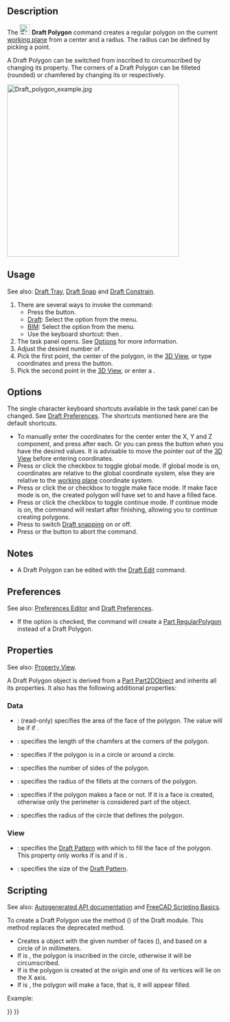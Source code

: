 <languages/>
<translate>

<!--T:18-->
{{Docnav
|[[Draft_Rectangle|Rectangle]]
|[[Draft_BSpline|BSpline]]
|[[Draft_Workbench|Draft]]
|IconL=Draft_Rectangle.svg
|IconR=Draft_BSpline.svg
|IconC=Workbench_Draft.svg
}}

<!--T:1-->
{{GuiCommand
|Name=Draft Polygon
|MenuLocation=Drafting → Polygon<br>2D Drafting → Polygon
|Workbenches=[[Draft_Workbench|Draft]], [[BIM_Workbench|BIM]]
|Shortcut={{KEY|P}} {{KEY|G}}
|Version=0.7
}}

==Description== <!--T:21--> 

<!--T:2-->
The [[Image:Draft_Polygon.svg|24px]] '''Draft Polygon''' command creates a regular polygon on the current [[Draft_SelectPlane|working plane]] from a center and a radius. The radius can be defined by picking a point.

<!--T:12-->
A Draft Polygon can be switched from inscribed to circumscribed by changing its {{PropertyData|Draw Mode}} property. The corners of a Draft Polygon can be filleted (rounded) or chamfered by changing its {{PropertyData|Fillet Radius}} or {{PropertyData|Chamfer Size}} respectively.

</translate>
[[Image:Draft_polygon_example.jpg|400px]]
<translate>
<!--T:3-->
{{Caption|Regular polygon defined by two points, center and radius}}

==Usage== <!--T:22--> 

<!--T:23-->
See also: [[Draft_Tray|Draft Tray]], [[Draft_Snap|Draft Snap]] and [[Draft_Constrain|Draft Constrain]].

<!--T:4-->
# There are several ways to invoke the command:
#* Press the {{Button|[[Image:Draft_Polygon.svg|16px]] [[Draft_Polygon|Polygon]]}} button.
#* [[Draft_Workbench|Draft]]: Select the {{MenuCommand|Drafting → [[Image:Draft_Polygon.svg|16px]] Polygon}} option from the menu.
#* [[BIM_Workbench|BIM]]: Select the {{MenuCommand|2D Drafting → [[Image:Draft_Polygon.svg|16px]] Polygon}} option from the menu.
#* Use the keyboard shortcut: {{KEY|P}} then {{KEY|G}}.
# The {{MenuCommand|Polygon}} task panel opens. See [[#Options|Options]] for more information.
# Adjust the desired number of {{MenuCommand|Sides}}.
# Pick the first point, the center of the polygon, in the [[3D_View|3D View]], or type coordinates and press the {{Button|[[Image:Draft_AddPoint.svg|16px]] Enter Point}} button.
# Pick the second point in the [[3D_View|3D View]], or enter a {{MenuCommand|Radius}}.

==Options== <!--T:24-->

<!--T:25-->
The single character keyboard shortcuts available in the task panel can be changed. See [[Draft_Preferences|Draft Preferences]]. The shortcuts mentioned here are the default shortcuts.

<!--T:5-->
* To manually enter the coordinates for the center enter the X, Y and Z component, and press {{KEY|Enter}} after each. Or you can press the {{Button|[[Image:Draft_AddPoint.svg|16px]] Enter Point}} button when you have the desired values. It is advisable to move the pointer out of the [[3D_View|3D View]] before entering coordinates.
* Press {{KEY|G}} or click the {{MenuCommand|Global}} checkbox to toggle global mode. If global mode is on, coordinates are relative to the global coordinate system, else they are relative to the [[Draft_SelectPlane|working plane]] coordinate system.
* Press {{KEY|F}} or click the {{MenuCommand|Filled}}{{VersionNoteMinus|1.0}} or {{MenuCommand|Make face}}{{VersionNote|1.1}} checkbox to toggle make face mode. If make face mode is on, the created polygon will have {{PropertyData|Make Face}} set to {{TRUE}} and have a filled face.
* Press {{KEY|N}} or click the {{MenuCommand|Continue}} checkbox to toggle continue mode. If continue mode is on, the command will restart after finishing, allowing you to continue creating polygons.
* Press {{KEY|S}} to switch [[Draft_Snap|Draft snapping]] on or off.
* Press {{KEY|Esc}} or the {{Button|Close}} button to abort the command.

==Notes== <!--T:26-->

<!--T:11-->
* A Draft Polygon can be edited with the [[Draft_Edit|Draft Edit]] command.

==Preferences== <!--T:34-->

<!--T:35-->
See also: [[Preferences_Editor|Preferences Editor]] and [[Draft_Preferences|Draft Preferences]].

<!--T:36-->
* If the {{MenuCommand|Edit → Preferences → Draft → General → Create Part primitives if possible}} option is checked, the command will create a [[Part_RegularPolygon|Part RegularPolygon]] instead of a Draft Polygon.

==Properties== <!--T:6-->

<!--T:27-->
See also: [[Property_View|Property View]].

<!--T:28-->
A Draft Polygon object is derived from a [[Part_Part2DObject|Part Part2DObject]] and inherits all its properties. It also has the following additional properties:

===Data=== <!--T:29-->

<!--T:30-->
{{TitleProperty|Draft}}

<!--T:14-->
* {{PropertyData|Area|Area}}: (read-only) specifies the area of the face of the polygon. The value will be {{value|0.0}} if {{PropertyData|Make Face}} if {{FALSE}}.
* {{PropertyData|Chamfer Size|Length}}: specifies the length of the chamfers at the corners of the polygon.
* {{PropertyData|Draw Mode|Enumeration}}: specifies if the polygon is {{value|inscribed}} in a circle or {{value|circumscribed}} around a circle.
* {{PropertyData|Faces Number|Integer}}: specifies the number of sides of the polygon.
* {{PropertyData|Fillet Radius|Length}}: specifies the radius of the fillets at the corners of the polygon.
* {{PropertyData|Make Face|Bool}}: specifies if the polygon makes a face or not. If it is {{TRUE}} a face is created, otherwise only the perimeter is considered part of the object.
* {{PropertyData|Radius|Length}}: specifies the radius of the circle that defines the polygon.

===View=== <!--T:31-->

<!--T:32-->
{{TitleProperty|Draft}}

<!--T:15-->
* {{PropertyView|Pattern|Enumeration}}: specifies the [[Draft_Pattern|Draft Pattern]] with which to fill the face of the polygon. This property only works if {{PropertyData|Make Face}} is {{TRUE}} and if {{PropertyView|Display Mode}} is {{value|Flat Lines}}.
* {{PropertyView|Pattern Size|Float}}: specifies the size of the [[Draft_Pattern|Draft Pattern]].

==Scripting== <!--T:33-->

<!--T:7-->
See also: [https://freecad.github.io/SourceDoc/ Autogenerated API documentation] and [[FreeCAD Scripting Basics|FreeCAD Scripting Basics]].

<!--T:16-->
To create a Draft Polygon use the {{incode|make_polygon}} method ({{Version|0.19}}) of the Draft module. This method replaces the deprecated {{incode|makePolygon}} method.

</translate>
{{Code|code=
polygon = make_polygon(nfaces, radius=1, inscribed=True, placement=None, face=None, support=None)
}}
<translate>
<!--T:8-->
* Creates a {{incode|polygon}} object with the given number of faces ({{incode|nfaces}}), and based on a circle of {{incode|radius}} in millimeters.
* If {{incode|inscribed}} is {{incode|True}}, the polygon is inscribed in the circle, otherwise it will be circumscribed.
* If {{incode|placement}} is {{incode|None}} the polygon is created at the origin and one of its vertices will lie on the X axis.
* If {{incode|face}} is {{incode|True}}, the polygon will make a face, that is, it will appear filled.

<!--T:9-->
Example:
</translate>
{{Code|code=
import FreeCAD as App
import Draft

doc = App.newDocument()

polygon1 = Draft.make_polygon(4, radius=500)
polygon2 = Draft.make_polygon(5, radius=750)

zaxis = App.Vector(0, 0, 1)
p3 = App.Vector(1000, 1000, 0)
place3 = App.Placement(p3, App.Rotation(zaxis, 90))

Polygon3 = Draft.make_polygon(6, radius=1450, placement=place3)

doc.recompute()
}}
<translate>


<!--T:17-->
{{Docnav
|[[Draft_Rectangle|Rectangle]]
|[[Draft_BSpline|BSpline]]
|[[Draft_Workbench|Draft]]
|IconL=Draft_Rectangle.svg
|IconR=Draft_BSpline.svg
|IconC=Workbench_Draft.svg
}}

</translate>
{{Draft Tools navi{{#translation:}}}}
{{Userdocnavi{{#translation:}}}}